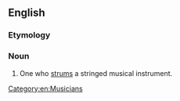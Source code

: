 ==English==

===Etymology===
{{suffix|en|strum|er}}

===Noun===
{{en-noun}}

# One who [[strums]] a stringed musical instrument.

[[Category:en:Musicians]]